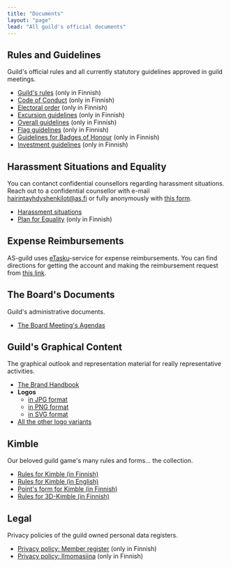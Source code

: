 ```yaml
---
title: "Documents"
layout: "page"
lead: "All guild's official documents"
---
```


## Rules and Guidelines

Guild's official rules and all currently statutory guidelines approved in guild meetings.

- [Guild's rules](docs/guild-rules) (only in Finnish)
- [Code of Conduct](docs/code-of-conduct) (only in Finnish)
- [Electoral order](docs/electoral-order) (only in Finnish)
- [Excursion guidelines](docs/excursion-guidelines) (only in Finnish)
- [Overall guidelines](docs/overall-guidelines) (only in Finnish)
- [Flag guidelines](docs/flag-guidelines) (only in Finnish)
- [Guidelines for Badges of Honour](docs/badge-guidelines) (only in Finnish)
- [Investment guidelines](docs/investment-guidelines) (only in Finnish)

## Harassment Situations and Equality

You can contanct confidential counsellors regarding harassment situations. Reach out to a confidential counsellor with e-mail <a href="mailto:hairintayhdyshenkilot@as.fi">hairintayhdyshenkilot@as.fi</a> or fully anonymously with <a href="https://forms.gle/ZsDiCTF9WhabRn8UA" target="_blank">this form</a>. 

- [Harassment situations](harassment/situations)
- [Plan for Equality](harassment/plan-for-equality) (only in Finnish)

## Expense Reimbursements

AS-guild uses <a href="https://www.etasku.fi/" target="_blank">eTasku</a>-service for expense reimbursements. You can find directions for getting the account and making the reimbursement request from <a href="https://drive.google.com/file/d/1_OGfwUXxugBYNFsS1IKSjqoqpnbJvFq1/view?usp=sharing" target="_blank">this link</a>.

## The Board's Documents

Guild's administrative documents.

- <a href="https://drive.google.com/drive/folders/1eiCAypEm50P10ECT2bkTrbkNKnVqYz9Q?usp=sharing" target="_blank">The Board Meeting's Agendas</a>

## Guild's Graphical Content

The graphical outlook and representation material for really representative activities.

- <a href="https://drive.google.com/file/d/1BQ_v1OJvXV04LiR-TXKtDhGFccLJIMQ6/view?usp=sharing" target="_blank">The Brand Handbook</a>
- **Logos**
    - <a href="../../logo/as_plain_bw.jpg" target="_blank">in JPG format</a>
    - <a href="../../logo/as_plain_bw.png" target="_blank">in PNG format</a>
    - <a href="../../logo/as_plain_bw.svg" target="_blank">in SVG format</a>
- <a href="https://drive.google.com/drive/folders/1Cas84zny-b8Z-os7HorN-8k9a67Wq4k5?usp=sharing" target="_blank">All the other logo variants</a>

## Kimble

Our beloved guild game's many rules and forms... the collection.

- <a href="../../kimble/kimblesaannot.pdf" target="_blank">Rules for Kimble (in Finnish)</a>
- <a href="../../kimble/kimble-en.pdf" target="_blank">Rules for Kimble (in English)</a>
- <a href="../../kimble/kimble-kirjanpito.pdf" target="_blank">Point's form for Kimble (in Finnish)</a>
- <a href="../../kimble/3d-kimblesaannot.pdf" target="_blank">Rules for 3D-Kimble (in Finnish)</a>

## Legal

Privacy policies of the guild owned personal data registers.

- [Privacy policy: Member register](legal/privacy-policy-member) (only in Finnish)
- [Privacy policy: Ilmomasiina](legal/privacy-policy-ilmomasiina) (only in Finnish)